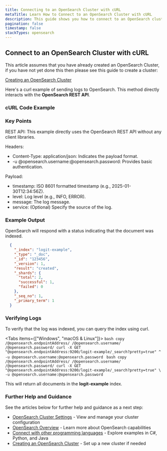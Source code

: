 ```yaml
---
title: Connecting to an OpenSearch Cluster with cURL
metaTitle: Learn How to Connect to an OpenSearch Cluster with cURL
description: This guide shows you how to connect to an OpenSearch cluster using cURL to interact directly with the OpenSearch REST API.
pagination: false
timestamp: false
stackTypes: opensearch
---
```


## Connect to an OpenSearch Cluster with cURL

This article assumes that you have already created an OpenSearch Cluster, if you have not yet done this then 
please see this guide to create a cluster:

[Creating an OpenSearch Cluster](../creating-opensearch-cluster.mdx)

Here's a curl example of sending logs to OpenSearch. This method directly interacts with the __OpenSearch REST API__.

<Steps>

  ### cURL Code Example

  <CurlExample/>

  ### Key Points

  REST API: This example directly uses the OpenSearch REST API without any client libraries.

  Headers:
  * Content-Type: application/json: Indicates the payload format.
  * -u @opensearch.username:@opensearch.password: Provides basic authentication.

  Payload:
  * timestamp: ISO 8601 formatted timestamp (e.g., 2025-01-30T12:34:56Z).
  * level: Log level (e.g., INFO, ERROR).
  * message: The log message.
  * service: (Optional) Specify the source of the log.

  ### Example Output

  OpenSearch will respond with a status indicating that the document was indexed.

  ```json
    {
      "_index": "logit-example",
      "_type": "_doc",
      "_id": "123456",
      "_version": 1,
      "result": "created",
      "_shards": {
        "total": 2,
        "successful": 1,
        "failed": 0
      },
      "_seq_no": 1,
      "_primary_term": 1
    }
  ```

  ### Verifying Logs

  To verify that the log was indexed, you can query the index using curl.


  <Tabs items={["Windows", "macOS & Linux"]}>
      <Tab>
          ```bash copy /@opensearch.endpointAddress/ /@opensearch.username/ /@opensearch.password/
          curl -X GET "@opensearch.endpointAddress:9200/logit-example/_search?pretty=true" ^
          -u @opensearch.username:@opensearch.password
          ```
      </Tab>
      <Tab>
          ```bash copy /@opensearch.endpointAddress/ /@opensearch.username/ /@opensearch.password/
          curl -X GET "@opensearch.endpointAddress:9200/logit-example/_search?pretty=true" \
          -u @opensearch.username:@opensearch.password
          ```
      </Tab>
  </Tabs>

  This will return all documents in the __logit-example__ index.

  ### Further Help and Guidance

  See the articles below for further help and guidance as a next step:

  - [OpenSearch Cluster Settings](../opensearch-cluster-settings.mdx) - View and manage your cluster configuration
  - [OpenSearch Overview](../overview.mdx) - Learn more about OpenSearch capabilities
  - [Connect with other programming languages](../examples.mdx) - Explore examples in C#, Python, and Java
  - [Creating an OpenSearch Cluster](../creating-opensearch-cluster.mdx) - Set up a new cluster if needed

</Steps>
